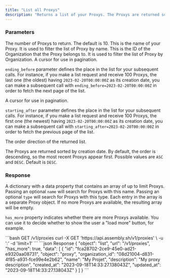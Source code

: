 ```yaml
---
title: "List all Proxys"
description: "Returns a list of your Proxys. The Proxys are returned sorted by creation date, with the most recent Proxys appearing first."
---
```


### Parameters

<ResponseField name="limit" type="int" optional>
  The number of Proxys to return. The default is 10.
</ResponseField>

<ResponseField name="name" type="string">
  This is the name of your Proxy. It is used to filter the list of Proxy by name.
</ResponseField>

<ResponseField name="organization_id" type="string">
  This is the ID of the Organization that the Proxy belongs to. It is used to filter the list of Proxy by Organization.
</ResponseField>

<ResponseField name="ending_before" type="datetime">
  A cursor for use in pagination. 
  
  `ending_before` parameter defines the place in the list for your subsequent calls.
  For instance, if you make a list request and receive 100 Proxys, the last one (the oldest) 
  having `2023-02-20T00:00:00Z` as its creation date, you can make a subsequent call
  with `ending_before=2023-02-20T00:00:00Z` in order to fetch the next page of the list.
</ResponseField>

<ResponseField name="starting_after" type="datetime">
  A cursor for use in pagination. 
  
  `starting_after` parameter defines the place in the list for your subsequent calls.
  For instance, if you make a list request and receive 100 Proxys, the first one (the newest) 
  having `2023-02-20T00:00:00Z` as its creation date, you can make a subsequent call
  with `starting_after=2023-02-20T00:00:00Z` in order to fetch the previous page of the list.
</ResponseField>

<ResponseField name="order_direction" type="string">
  The order direction of the returned list. 
  
  The Proxys are returned sorted by creation date. By default, the order is descending, so the most recent Proxys appear first.
  Possible values are `ASC` and `DESC`. 
  Default is `DESC`.
</ResponseField>

### Response

A dictionary with a data property that contains an array of up to limit Proxys. 
Passing an optional `name` will search for Proxys with this name. 
Passing an optional `type` will search for Proxys with this type.
Each entry in the array is a separate Proxy object. If no more Proxys are available, the resulting array will be empty.

`has_more` property indicates whether there are more Proxys available. You can use it to decide whether to show the 
user a "load more" button, for example.

<RequestExample>
```bash GET /v1/proxies
curl -X GET 'https://api.assembly.sh/v1/proxies' \
-u '<token>:' 
-d 'limit=1'
```
</RequestExample>

<ResponseExample>
```json Response
{
  "object": "list",
  "url": "/v1/proxies",
  "has_more": true,
  "data": [
    {
      "id": "fca28702-2ce9-45e0-ad21-e9320aa08731",
      "object": "proxy",
      "organization_id": "08d21004-d831-4f85-a931-fce99e4e2b62",
      "name": "My Projet",
      "description": "My proxy description",
      "created_at": "2023-09-18T14:33:27.138043Z",
      "updated_at": "2023-09-18T14:33:27.138043Z"
    }
  ]
}
```
</ResponseExample>

<Snippet file="snippet-assembly-sdk.mdx" />

